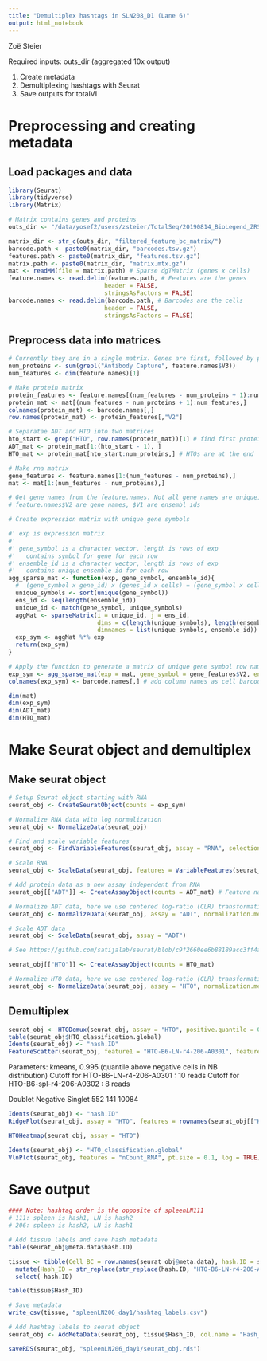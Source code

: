 ```yaml
---
title: "Demultiplex hashtags in SLN208_D1 (Lane 6)"
output: html_notebook
---
```


Zoë Steier

Required inputs: 
  outs_dir (aggregated 10x output)

1. Create metadata
2. Demultiplexing hashtags with Seurat
3. Save outputs for totalVI

# Preprocessing and creating metadata

## Load packages and data
```r
library(Seurat)
library(tidyverse)
library(Matrix)
```


```r
# Matrix contains genes and proteins
outs_dir <- "/data/yosef2/users/zsteier/TotalSeq/20190814_BioLegend_ZRS08/cellranger_out/6_B6_spl_LN_r4_206/outs/"

matrix_dir <- str_c(outs_dir, "filtered_feature_bc_matrix/")
barcode.path <- paste0(matrix_dir, "barcodes.tsv.gz")
features.path <- paste0(matrix_dir, "features.tsv.gz")
matrix.path <- paste0(matrix_dir, "matrix.mtx.gz")
mat <- readMM(file = matrix.path) # Sparse dgTMatrix (genes x cells)
feature.names <- read.delim(features.path, # Features are the genes
                           header = FALSE,
                           stringsAsFactors = FALSE)
barcode.names <- read.delim(barcode.path, # Barcodes are the cells
                           header = FALSE,
                           stringsAsFactors = FALSE)
```

## Preprocess data into matrices

```r
# Currently they are in a single matrix. Genes are first, followed by proteins.
num_proteins <- sum(grepl("Antibody Capture", feature.names$V3)) 
num_features <- dim(feature.names)[1]

# Make protein matrix
protein_features <- feature.names[(num_features - num_proteins + 1):num_features,]
protein_mat <- mat[(num_features - num_proteins + 1):num_features,]
colnames(protein_mat) <- barcode.names[,]
row.names(protein_mat) <- protein_features[,"V2"]

# Separatae ADT and HTO into two matrices
hto_start <- grep("HTO", row.names(protein_mat))[1] # find first protein name that is an HTO 
ADT_mat <- protein_mat[1:(hto_start - 1), ]
HTO_mat <- protein_mat[hto_start:num_proteins,] # HTOs are at the end

# Make rna matrix
gene_features <- feature.names[1:(num_features - num_proteins),]
mat <- mat[1:(num_features - num_proteins),]
```


```r
# Get gene names from the feature.names. Not all gene names are unique, so take the summed expression.
# feature.names$V2 are gene names, $V1 are ensembl ids

# Create expression matrix with unique gene symbols

#' exp is expression matrix
#'
#' gene_symbol is a character vector, length is rows of exp
#'   contains symbol for gene for each row
#' ensemble_id is a character vector, length is rows of exp
#'   contains unique ensemble id for each row
agg_sparse_mat <- function(exp, gene_symbol, ensemble_id){
  #  (gene_symbol x gene_id) x (genes_id x cells) = (gene_symbol x cells)
  unique_symbols <- sort(unique(gene_symbol))
  ens_id <- seq(length(ensemble_id))
  unique_id <- match(gene_symbol, unique_symbols) 
  aggMat <- sparseMatrix(i = unique_id, j = ens_id,
                         dims = c(length(unique_symbols), length(ensemble_id)),
                         dimnames = list(unique_symbols, ensemble_id))
  exp_sym <- aggMat %*% exp 
  return(exp_sym)
}

# Apply the function to generate a matrix of unique gene symbol row names (sparse format)
exp_sym <- agg_sparse_mat(exp = mat, gene_symbol = gene_features$V2, ensemble_id = gene_features$V1)
colnames(exp_sym) <- barcode.names[,] # add column names as cell barcodes
```


```r
dim(mat)
dim(exp_sym)
dim(ADT_mat)
dim(HTO_mat)
```

# Make Seurat object and demultiplex

## Make seurat object

```r
# Setup Seurat object starting with RNA
seurat_obj <- CreateSeuratObject(counts = exp_sym)

# Normalize RNA data with log normalization
seurat_obj <- NormalizeData(seurat_obj)

# Find and scale variable features
seurat_obj <- FindVariableFeatures(seurat_obj, assay = "RNA", selection.method = "mean.var.plot")

# Scale RNA
seurat_obj <- ScaleData(seurat_obj, features = VariableFeatures(seurat_obj))
```

```r
# Add protein data as a new assay independent from RNA
seurat_obj[["ADT"]] <- CreateAssayObject(counts = ADT_mat) # Feature names can't have "_", replaces with "-"

# Normalize ADT data, here we use centered log-ratio (CLR) transformation
seurat_obj <- NormalizeData(seurat_obj, assay = "ADT", normalization.method = "CLR")

# Scale ADT data
seurat_obj <- ScaleData(seurat_obj, assay = "ADT")

# See https://github.com/satijalab/seurat/blob/c9f2660ee6b88189acc3ff4aa6088a46a2558dd3/R/preprocessing.R for CLR method. margin = 1
```


```r
seurat_obj[["HTO"]] <- CreateAssayObject(counts = HTO_mat)

# Normalize HTO data, here we use centered log-ratio (CLR) transformation
seurat_obj <- NormalizeData(seurat_obj, assay = "HTO", normalization.method = "CLR")

```

## Demultiplex

```r
seurat_obj <- HTODemux(seurat_obj, assay = "HTO", positive.quantile = 0.995, kfunc = "kmeans") # default is clara
table(seurat_obj$HTO_classification.global)
Idents(seurat_obj) <- "hash.ID"
FeatureScatter(seurat_obj, feature1 = "HTO-B6-LN-r4-206-A0301", feature2 = "HTO-B6-spl-r4-206-A0302")
```

Parameters: kmeans, 0.995 (quantile above negative cells in NB distribution)
Cutoff for HTO-B6-LN-r4-206-A0301 : 10 reads
Cutoff for HTO-B6-spl-r4-206-A0302 : 8 reads

 Doublet Negative  Singlet 
     552      141    10084 
     

```r
Idents(seurat_obj) <- "hash.ID"
RidgePlot(seurat_obj, assay = "HTO", features = rownames(seurat_obj[["HTO"]])[1:2], ncol = 2)
```


```r
HTOHeatmap(seurat_obj, assay = "HTO")

```

```r
Idents(seurat_obj) <- "HTO_classification.global"
VlnPlot(seurat_obj, features = "nCount_RNA", pt.size = 0.1, log = TRUE)
```

# Save output

```r
#### Note: hashtag order is the opposite of spleenLN111
# 111: spleen is hash1, LN is hash2
# 206: spleen is hash2, LN is hash1

# Add tissue labels and save hash metadata
table(seurat_obj@meta.data$hash.ID)

tissue <- tibble(Cell_BC = row.names(seurat_obj@meta.data), hash.ID = seurat_obj@meta.data$hash.ID) %>%
  mutate(Hash_ID = str_replace(str_replace(hash.ID, "HTO-B6-LN-r4-206-A0301", "Lymph_Node"), "HTO-B6-spl-r4-206-A0302", "Spleen")) %>%
  select(-hash.ID)

table(tissue$Hash_ID)

# Save metadata
write_csv(tissue, "spleenLN206_day1/hashtag_labels.csv")

```

```r
# Add hashtag labels to seurat object
seurat_obj <- AddMetaData(seurat_obj, tissue$Hash_ID, col.name = "Hash_label")

saveRDS(seurat_obj, "spleenLN206_day1/seurat_obj.rds")

```